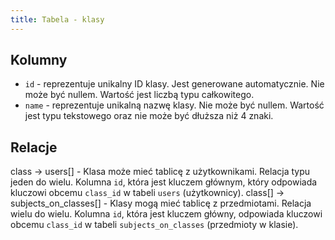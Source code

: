 ```yaml
---
title: Tabela - klasy
---
```


## Kolumny

- `id` - reprezentuje unikalny ID klasy. Jest generowane automatycznie. Nie może być nullem. Wartość jest liczbą typu całkowitego.
- `name` - reprezentuje unikalną nazwę klasy. Nie może być nullem. Wartość jest typu tekstowego oraz nie może być dłuższa niż 4 znaki.

## Relacje

class -> users[] - Klasa może mieć tablicę z użytkownikami. Relacja typu jeden do wielu. Kolumna `id`, która jest kluczem głównym, który odpowiada kluczowi obcemu `class_id` w tabeli `users` (użytkownicy).
class[] -> subjects_on_classes[] - Klasy mogą mieć tablicę z przedmiotami. Relacja wielu do wielu. Kolumna `id`, która jest kluczem główny, odpowiada kluczowi obcemu `class_id` w tabeli `subjects_on_classes` (przedmioty w klasie).
